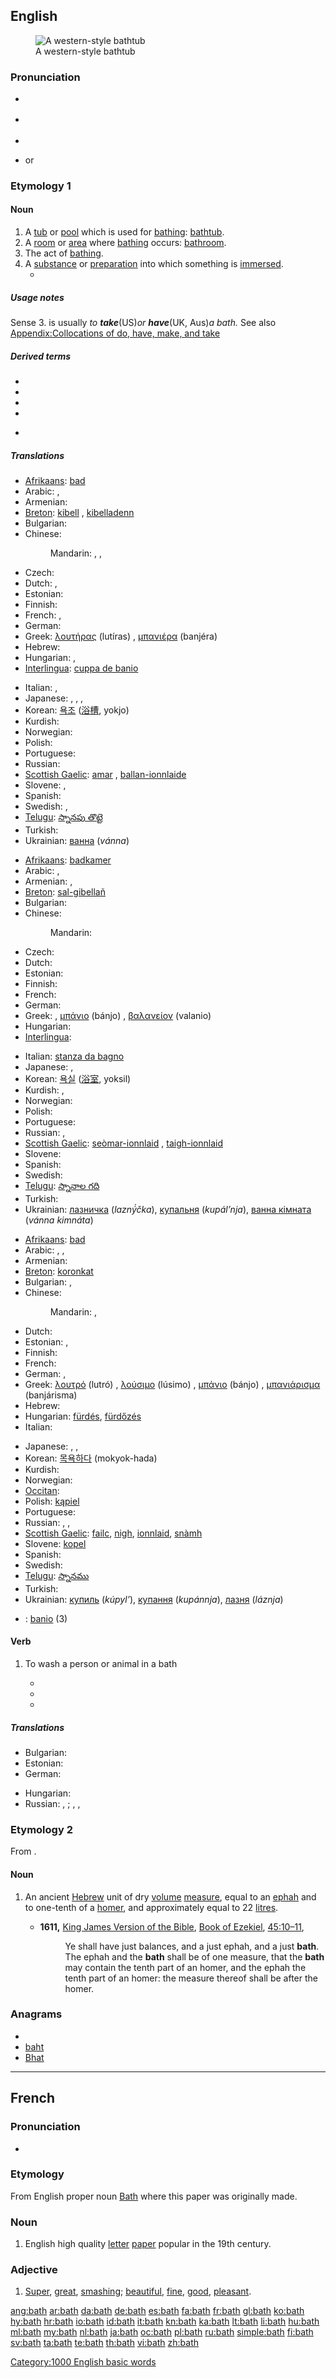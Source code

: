 {{also|Bath}}
==English==
[[Image:Clawfoot bathtub.jpg|thumb|A western-style bathtub]]

===Pronunciation===
* {{a|US}} {{IPA|/bæθ/}}
* {{a|UK}} {{IPA|/bɑːθ/|/bæθ/}}
* {{audio|en-us-bath.ogg|Audio (US)}}
* {{rhymes|ɑːθ}} or {{rhymes|æθ}}

===Etymology 1===
{{etyl|ang}} {{term|baþu|lang=ang}}

====Noun====
{{en-noun}}

# A [[tub]] or [[pool]] which is used for [[bathing]]: [[bathtub]].
# A [[room]] or [[area]] where [[bathing]] occurs: [[bathroom]].
# The act of [[bathing]].
# A [[substance]] or [[preparation]] into which something is [[immersed]].
#* {{quote-book|year=1879 |title=The Telephone, the Microphone and the Phonograph
|author=Th Du Moncel |page=166 |publisher=Harper
|passage=He takes the prepared charcoal used by artists, brings it to a white heat, and suddenly plunges it in a '''bath''' of mercury, of which the globules instantly penetrate the pores of charcoal, and may be said to metallize it.}}

=====Usage notes=====
Sense 3. is usually ''to '''take''' ''(US)'' or '''have''' ''(UK, Aus)'' a bath.'' See also [[Appendix:Collocations of do, have, make, and take]]

=====Derived terms=====
* {{l|en|bath kimono}}
* {{l|en|bath mat}}
* {{l|en|bathroom}}
* {{l|en|bathtub}}
* {{l|en|half bath}} {{qualifier|US}}

=====Translations=====
{{trans-top|tub}}
* [[Afrikaans]]: [[bad]]
* Arabic: {{t+|ar|حمام|m|tr=Hammaam}},  {{t|ar|مغسل|m|tr=múghsal}}
* Armenian: {{t-|hy|վաննա|tr=vanna}}
* [[Breton]]: [[kibell]] {{f}}, [[kibelladenn]] {{f}}
* Bulgarian: {{t|bg|вана}}
* Chinese:
*: Mandarin: {{t|cmn|浴缸|tr=yùgāng|sc=Hani}},  {{t|cmn|浴盆|tr=yùpén|sc=Hani}},  {{t|cmn|澡盆|tr=zǎopén|sc=Hani}}
* Czech: {{t+|cs|vana|f}}
* Dutch: {{t+|nl|bad|n}}, {{t+|nl|badkuip|m|f}}
* Estonian: {{t-|et|vann}}
* Finnish: {{t+|fi|kylpyamme}}
* French: {{t+|fr|bain|m}}, {{t+|fr|baignoire|f}}
* German: {{t+|de|Badewanne|f}}
* Greek: [[λουτήρας]] (lutíras) {{m}}, [[μπανιέρα]] (banjéra) {{f}}
* Hebrew: {{t|he|אמבטיה|g=f|tr=ambat'ia}}
* Hungarian: {{t+|hu|fürdőkád}}, {{t+|hu|kád}}
* [[Interlingua]]: [[cuppa de banio]]
{{trans-mid}}
* Italian: {{t+|it|bagno|m}}, {{t+|it|vasca da bagno|f}}
* Japanese: {{t+|ja|風呂|tr=ふろ, furo}},  {{t-|ja|浴槽|tr=よくそう, yokusō}},  {{t+|ja|バス|tr=basu}},  {{t|ja|浴場|tr=よくじょう, yokujō}}
* Korean: [[욕조]] ([[浴槽]], yokjo)
* Kurdish: {{ku-Arab|[[بانیۆ]]}}
* Norwegian: {{t+|no|badekar|n}}
* Polish: {{t+|pl|wanna|f}}
* Portuguese: {{t+|pt|banheira|f}}
* Russian: {{t+|ru|ванна|f|tr=vánna}}
* [[Scottish Gaelic]]: [[amar]] {{m}}, [[ballan-ionnlaide]] {{m}}
* Slovene: {{t+|sl|kad|f}}, {{t-|sl|banja|f}}
* Spanish: {{t-|es|bañera|f}}
* Swedish: {{t+|sv|badkar|n}}, {{t+|sv|kar|n}}
* [[Telugu]]: [[స్నానపు తొట్టె]]
* Turkish: {{t+|tr|küvet}}
* Ukrainian: [[ванна]] (''vánna'')
{{trans-bottom}}

{{trans-top|room}}
* [[Afrikaans]]: [[badkamer]]
* Arabic: {{t+|ar|حمام|m|tr=Hammaam}},  {{t|ar|مغتسل|m|tr=mughtasal}}
* Armenian: {{t-|hy|լոգարան|tr=logaran}}, {{t+|hy|բաղնիք|tr=baġnik’}}
* [[Breton]]: [[sal-gibellañ]] {{f}}
* Bulgarian: {{t+|bg|баня}}
* Chinese:
*: Mandarin: {{t-|cmn|浴室|tr=yùshì|sc=Hani}}
* Czech: {{t+|cs|koupelna|f}}
* Dutch: {{t+|nl|badkamer|f}}
* Estonian: {{t-|et|vannituba}}
* Finnish: {{t-|fi|kylpyhuone}}
* French: {{t+|fr|salle de bains|f}}
* German: {{t+|de|Bad|n}}
* Greek: {{t|el|λουτρό|g=n|tr=lutró}}, [[μπάνιο]] (bánjo) {{n}}, [[βαλανείον]] (valanio) {{n}}
* Hungarian: {{t+|hu|fürdőszoba}}
* [[Interlingua]]: {{t|ia|camera de banio|xs=Interlingua}}
{{trans-mid}}
* Italian: [[stanza da bagno]] {{f}}
* Japanese: {{t-|ja|浴室|tr=よくしつ, yokushitsu}},  {{t-|ja|風呂場|tr=ふろば, furoba}}
* Korean: [[욕실]] ([[浴室]], yoksil)
* Kurdish: {{ku-Arab|[[ئاوده‌ست]]}}, {{ku-Arab|[[ئاوده‌ستخانه‌]]}}
* Norwegian: {{t+|no|bad|n}}
* Polish: {{t+|pl|łazienka|f}}
* Portuguese: {{t+|pt|banheiro|m}}
* Russian: {{t+|ru|ванная|f|tr=vánnaja}},  {{qualifier|public or traditional bath}} {{t+|ru|баня|f|tr=bánja}}
* [[Scottish Gaelic]]: [[seòmar-ionnlaid]] {{m}}, [[taigh-ionnlaid]] {{m}}
* Slovene: {{t+|sl|kopalnica|f}}
* Spanish: {{t-|es|cuarto de baño|m}}
* Swedish: {{t+|sv|badrum|n}}
* [[Telugu]]: [[స్నానాల గది]]
* Turkish: {{t+|tr|banyo}}
* Ukrainian: [[лазничка]] (''lazný́čka''), [[купальня]] (''kupál’nja''), [[ванна кімната]] (''vánna kimnáta'')
{{trans-bottom}}

{{trans-top|act of bathing}}
* [[Afrikaans]]: [[bad]]
* Arabic: {{t|ar|استحمام|m|tr=istiHmaam}},  {{t|ar|اغتسال|m|tr=ightisaal}}, {{t-|ar|ванна|f|tr=vánna|sc=Cyrl}}
* Armenian: {{t-|hy|լոգանք|tr=logank’}}
* [[Breton]]: [[koronkat]]
* Bulgarian: {{t+|bg|баня}},  {{t|bg|къпане}}
* Chinese:
*: Mandarin: {{t|cmn|沐浴|tr=mùyù|sc=Hani}},  {{t-|cmn|洗澡|tr=xǐzǎo|sc=Hani}}
* Dutch: {{t+|nl|bad|n}}
* Estonian: {{t-|et|vann}},  {{t|et|kümblus}}
* Finnish: {{t+|fi|kylpy}}
* French: {{t+|fr|bain|m}}
* German: {{t+|de|Bad|n}}, {{t+|de|Baden|n}}
* Greek: [[λουτρό]] (lutró) {{n}}, [[λούσιμο]] (lúsimo) {{n}}, [[μπάνιο]] (bánjo) {{n}}, [[μπανιάρισμα]] (banjárisma) {{n}}
* Hebrew: {{t|he|רחצה|g=f|tr=rakhatza}}
* Hungarian: [[fürdés]], [[fürdőzés]]
* Italian: {{t+|it|bagno|m}}
{{trans-mid}}
* Japanese: {{t+|ja|入浴|tr=にゅうよく, nyūyoku}},  {{t|ja|沐浴|tr=もくよく, mokuyoku}},  {{t|ja|お湯|tr=おゆ, o-yu}}
* Korean: [[목욕]]하다 (mokyok-hada)
* Kurdish: {{ku-Arab|[[خۆ شوشتن]]}}
* Norwegian: {{t+|no|bade}}
* [[Occitan]]: {{t+|oc|banh|m|xs=Occitan}}
* Polish: [[kąpiel]] {{f}}
* Portuguese: {{t+|pt|banho|m}}
* Russian: {{t+|ru|купание|n|tr=kupánije}}, {{t|ru|мытьё|n|tr=myt’jó}},  {{qualifier|in expressions}} {{t+|ru|ванна|tr=vánna}}
* [[Scottish Gaelic]]: [[failc]], [[nigh#Scottish Gaelic|nigh]], [[ionnlaid]], [[snàmh]]
* Slovene: [[kopel]] {{f}}
* Spanish: {{t+|es|baño|m}}
* Swedish: {{t+|sv|bad|n}}
* [[Telugu]]: [[స్నానము]]
* Turkish: {{t+|tr|banyo}}
* Ukrainian: [[купиль]] (''kúpyl’''), [[купання]] (''kupánnja''), [[лазня]] (''láznja'')
{{trans-bottom}}

{{checktrans-top}}
* {{ttbc|Interlingua}}: [[banio]] (3)
{{trans-bottom}}

====Verb====
{{en-verb}}

# {{transitive}} To wash a person or animal in a bath
#* {{quote-book
|year=1990
|author=Mukti Jain Campion
|title=The Baby Challenge: A handbook on pregnancy for women with a physical disability.
|url=http://books.google.com/books?id=0TsOAAAAQAAJ&pg=PA41&dq=bath+the+baby&sig=np8JsP_DnFTCqGlncfF7VWjxGsk
|isbn=0415048591
|page=41
|passage=''Somewhere to '''bath''' the baby'':<!--italics in original--> don't invest in a plastic baby bath. The bathroom handbasin is usually a much more convenient place to '''bath''' the baby. If your partner is more able, this could be a task he might take on as his, '''bathing''' the baby in a basin or plastic bown on the floor.
}}
#* {{quote-book
|year=2006
|author=Sue Dallas, Diana North and Joanne Angus
|title=Grooming Manual for the Dog and Cat
|url=http://books.google.com/books?id=N-YYSYv-tmsC&pg=PA91&dq=bath+the+dog&as_brr=3&sig=Qe_0HRJF3-ZLJ6U2_QMUT1lgw7A
|isbn=1405111836
|page=91
|passage=For grooming at home, obviously the choice is yours whether you wish to '''bath''' the dog in your own bath or sink, or if you want to buy one specifically for the purpose.
}}
#* {{quote-book
|year=2007
|author=Robin Barker
|title=Baby Love
|url=http://books.google.com/books?id=p10lO305XJgC&pg=PA179&dq=%22bath+your%22&lr=&as_brr=3&sig=RA0F_EgZnZM6X-iEkoJGAI434hs
|isbn=17770075445
|page=179
|passage=If you find bathing stressfull during the first six weeks, only '''bath''' your baby once or twice a week.
}}

=====Translations=====
{{trans-top|To wash a person or animal in a bath}}
* Bulgarian: {{t+|bg|къпя}}
* Estonian: {{t|et|vannitama}}
* German: {{t+|de|baden}}
{{trans-mid}}
* Hungarian: {{t|hu|fürdet}}
* Russian: {{t+|ru|купать|tr=kupát'}} {{impf}}, {{t|ru|искупать|tr=iskupát'}} {{pf.}}; {{t+|ru|мыть|tr=myt'}} {{impf}}, {{t+|ru|помыть|tr=pomýt'}} {{pf.}}, {{t|ru|вымыть|tr=výmyt'}} {{pf.}}
{{trans-bottom}}

===Etymology 2===
From {{etyl|he}} {{term|lang=he|בת|בַּת|tr=bath}}.

====Noun====
{{en-noun}}

# {{biblical}} An ancient [[Hebrew]] unit of dry [[volume]] [[measure]], equal to an [[ephah]] and to one-tenth of a [[homer]], and approximately equal to 22 [[litre]]s.
#* '''1611,''' [[w:King James Version of the Bible|King James Version of the Bible]], [[w:Book of Ezekiel|Book of Ezekiel]], [[s:Bible (King James)/Ezekiel#Chapter 45|45:10–11]],
#*: Ye shall have just balances, and a just ephah, and a just '''bath'''. The ephah and the '''bath''' shall be of one measure, that the '''bath''' may contain the tenth part of an homer, and the ephah the tenth part of an homer: the measure thereof shall be after the homer.

===Anagrams===
* {{alphagram|abht}}
* [[baht#English|baht]]
* [[Bhat#English|Bhat]]

[[Category:1000 English basic words]]

----

==French==

===Pronunciation===
* {{IPA|/bat/|lang=fr}}

===Etymology===
From English proper noun [[Bath]] where this paper was originally made.

===Noun===
{{fr-noun|m}}

# English high quality [[letter]] [[paper]] popular in the 19th century.

===Adjective===
{{fr-adj-mf}}

# [[super|Super]], [[great]], [[smashing]]; [[beautiful]], [[fine]], [[good]], [[pleasant]].

[[ang:bath]]
[[ar:bath]]
[[da:bath]]
[[de:bath]]
[[es:bath]]
[[fa:bath]]
[[fr:bath]]
[[gl:bath]]
[[ko:bath]]
[[hy:bath]]
[[hr:bath]]
[[io:bath]]
[[id:bath]]
[[it:bath]]
[[kn:bath]]
[[ka:bath]]
[[lt:bath]]
[[li:bath]]
[[hu:bath]]
[[ml:bath]]
[[my:bath]]
[[nl:bath]]
[[ja:bath]]
[[oc:bath]]
[[pl:bath]]
[[ru:bath]]
[[simple:bath]]
[[fi:bath]]
[[sv:bath]]
[[ta:bath]]
[[te:bath]]
[[th:bath]]
[[vi:bath]]
[[zh:bath]]